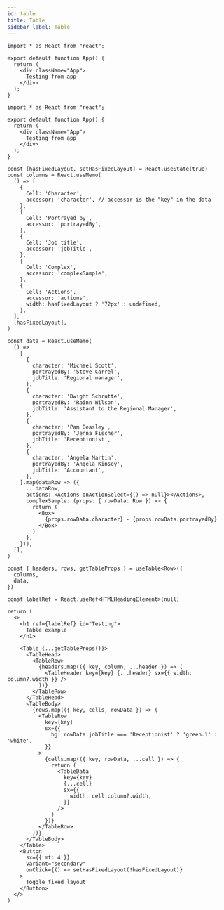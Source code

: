 ```yaml
---
id: table
title: Table
sidebar_label: Table
---
```


```tsx codesandbox=kodiak
import * as React from "react";

export default function App() {
  return (
    <div className="App">
      Testing from app
    </div>
  );
}

```

```tsx codesandbox=kodiak-file
import * as React from "react";

export default function App() {
  return (
    <div className="App">
      Testing from app
    </div>
  );
}

```

```tsx
const [hasFixedLayout, setHasFixedLayout] = React.useState(true)
const columns = React.useMemo(
  () => [
    {
      Cell: 'Character',
      accessor: 'character', // accessor is the "key" in the data
    },
    {
      Cell: 'Portrayed by',
      accessor: 'portrayedBy',
    },
    {
      Cell: 'Job title',
      accessor: 'jobTitle',
    },
    {
      Cell: 'Complex',
      accessor: 'complexSample',
    },
    {
      Cell: 'Actions',
      accessor: 'actions',
      width: hasFixedLayout ? '72px' : undefined,
    },
  ],
  [hasFixedLayout],
)

const data = React.useMemo(
  () =>
    [
      {
        character: 'Michael Scott',
        portrayedBy: 'Steve Carrel',
        jobTitle: 'Regional manager',
      },
      {
        character: 'Dwight Schrutte',
        portrayedBy: 'Rainn Wilson',
        jobTitle: 'Assistant to the Regional Manager',
      },
      {
        character: 'Pam Beasley',
        portrayedBy: 'Jenna Fischer',
        jobTitle: 'Receptionist',
      },
      {
        character: 'Angela Martin',
        portrayedBy: 'Angela Kinsey',
        jobTitle: 'Accountant',
      },
    ].map(dataRow => ({
      ...dataRow,
      actions: <Actions onActionSelect={() => null}></Actions>,
      complexSample: (props: { rowData: Row }) => {
        return (
          <Box>
            {props.rowData.character} - {props.rowData.portrayedBy}
          </Box>
        )
      },
    })),
  [],
)

const { headers, rows, getTableProps } = useTable<Row>({
  columns,
  data,
})

const labelRef = React.useRef<HTMLHeadingElement>(null)

return (
  <>
    <h1 ref={labelRef} id="Testing">
      Table example
    </h1>

    <Table {...getTableProps()}>
      <TableHead>
        <TableRow>
          {headers.map(({ key, column, ...header }) => (
            <TableHeader key={key} {...header} sx={{ width: column?.width }} />
          ))}
        </TableRow>
      </TableHead>
      <TableBody>
        {rows.map(({ key, cells, rowData }) => (
          <TableRow
            key={key}
            sx={{
              bg: rowData.jobTitle === 'Receptionist' ? 'green.1' : 'white',
            }}
          >
            {cells.map(({ key, rowData, ...cell }) => {
              return (
                <TableData
                  key={key}
                  {...cell}
                  sx={{
                    width: cell.column?.width,
                  }}
                />
              )
            })}
          </TableRow>
        ))}
      </TableBody>
    </Table>
    <Button
      sx={{ mt: 4 }}
      variant="secondary"
      onClick={() => setHasFixedLayout(!hasFixedLayout)}
    >
      Toggle fixed layout
    </Button>
  </>
)
```

